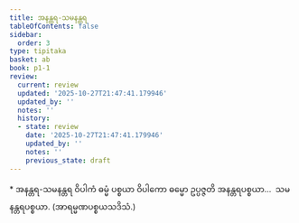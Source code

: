 ```yaml
---
title: အနန္တရ-သမနန္တရ
tableOfContents: false
sidebar:
  order: 3
type: tipitaka
basket: ab
book: p1-1
review:
  current: review
  updated: '2025-10-27T21:47:41.179946'
  updated_by: ''
  notes: ''
  history:
  - state: review
    date: '2025-10-27T21:47:41.179946'
    updated_by: ''
    notes: ''
    previous_state: draft
---
```



<ReviewStatus review={frontmatter.review} showDetails={true} />

<HypothesisAnnotation frontmatter={frontmatter} />

<DynamicBreadcrumb />

<Paragraph type="center" book="p1-1">
* အနန္တရ-သမနန္တရ
</Paragraph>

<Division number="65" book="p1-1" e="ch" v="36" p="355">

<Paragraph number="2202" book="p1-1">
ဝိပါကံ ဓမ္မံ ပစ္စယာ ဝိပါကော ဓမ္မော ဥပ္ပဇ္ဇတိ အနန္တရပစ္စယာ…  သမနန္တရပစ္စယာ. (အာရမ္မဏပစ္စယသဒိသံ.)
</Paragraph>
</Division>